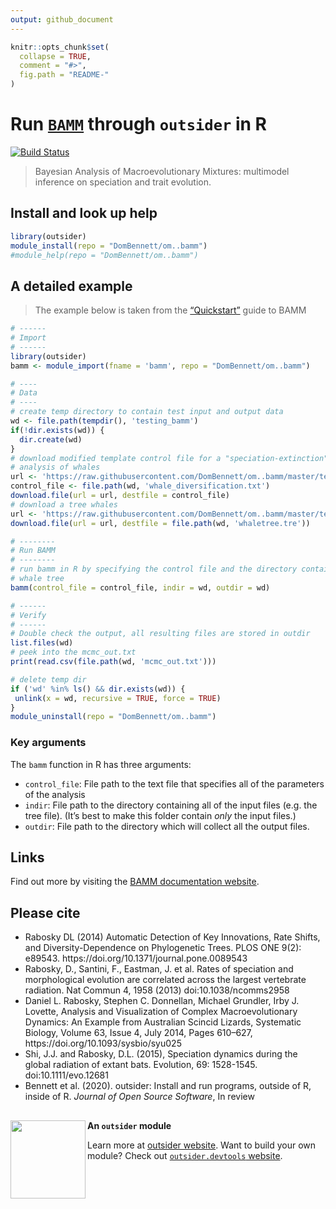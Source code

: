 ```yaml
---
output: github_document
---
```

<!--
The README should be used to describe the program. It acts like the homepage of
your module.

Edit README.Rmd not README.md. The .Rmd file can be knitted to parse real-code
examples and show their output in the .md file.

To knit, use devtools::build_readme() or outsider.devtools::build()

Edit the template to describe your program: how to install, import and run;
run exemplary, small demonstrations; present key arguments; provide links and
references to the program that the module wraps.

Learn more about markdown and Rmarkdown:
https://daringfireball.net/projects/markdown/syntax
https://rmarkdown.rstudio.com/
-->

```r
knitr::opts_chunk$set(
  collapse = TRUE,
  comment = "#>",
  fig.path = "README-"
)
```

# Run [`BAMM`](https://github.com/macroevolution/bamm) through `outsider` in R
[![Build Status](https://travis-ci.org/DomBennett/om..bamm.svg?branch=master)](https://travis-ci.org/DomBennett/om..bamm)

> Bayesian Analysis of Macroevolutionary Mixtures: multimodel inference on
speciation and trait evolution.

<!-- Install information -->
## Install and look up help

```r
library(outsider)
module_install(repo = "DomBennett/om..bamm")
#module_help(repo = "DomBennett/om..bamm")
```

<!-- Detailed examples -->
## A detailed example

> The example below is taken from the
["Quickstart"](http://bamm-project.org/quickstart.html) guide to BAMM

<!-- Note: set eval=TRUE to run example and show output -->
```r
# ------
# Import
# ------
library(outsider)
bamm <- module_import(fname = 'bamm', repo = "DomBennett/om..bamm")

# ----
# Data
# ----
# create temp directory to contain test input and output data
wd <- file.path(tempdir(), 'testing_bamm')
if(!dir.exists(wd)) {
  dir.create(wd)
}
# download modified template control file for a "speciation-extinction"
# analysis of whales
url <- 'https://raw.githubusercontent.com/DomBennett/om..bamm/master/test_data/whale_diversification.txt'
control_file <- file.path(wd, 'whale_diversification.txt')
download.file(url = url, destfile = control_file)
# download a tree whales
url <- 'https://raw.githubusercontent.com/DomBennett/om..bamm/master/test_data/whaletree.tre'
download.file(url = url, destfile = file.path(wd, 'whaletree.tre'))

# --------
# Run BAMM
# --------
# run bamm in R by specifying the control file and the directory containing the
# whale tree
bamm(control_file = control_file, indir = wd, outdir = wd)

# ------
# Verify
# ------
# Double check the output, all resulting files are stored in outdir
list.files(wd)
# peek into the mcmc_out.txt
print(read.csv(file.path(wd, 'mcmc_out.txt')))
```

<!-- Remove module after running above example -->
```r
# delete temp dir
if ('wd' %in% ls() && dir.exists(wd)) {
 unlink(x = wd, recursive = TRUE, force = TRUE) 
}
module_uninstall(repo = "DomBennett/om..bamm")
```

### Key arguments

The `bamm` function in R has three arguments:

* `control_file`: File path to the text file that specifies all of the
parameters of the analysis
* `indir`: File path to the directory containing all of the input files
(e.g. the tree file). (It's best to make this folder contain *only* the input
files.)
* `outdir`: File path to the directory which will collect all the output files.

## Links

Find out more by visiting the
[BAMM documentation website](http://bamm-project.org/documentation.html).

## Please cite

* Rabosky DL (2014) Automatic Detection of Key Innovations, Rate Shifts, and
Diversity-Dependence on Phylogenetic Trees. PLOS ONE 9(2): e89543.
https://doi.org/10.1371/journal.pone.0089543
* Rabosky, D., Santini, F., Eastman, J. et al. Rates of speciation and
morphological evolution are correlated across the largest vertebrate radiation.
Nat Commun 4, 1958 (2013) doi:10.1038/ncomms2958
* Daniel L. Rabosky, Stephen C. Donnellan, Michael Grundler, Irby J. Lovette,
Analysis and Visualization of Complex Macroevolutionary Dynamics: An Example
from Australian Scincid Lizards, Systematic Biology, Volume 63, Issue 4, July
2014, Pages 610–627, https://doi.org/10.1093/sysbio/syu025
* Shi, J.J. and Rabosky, D.L. (2015), Speciation dynamics during the global
radiation of extant bats. Evolution, 69: 1528-1545. doi:10.1111/evo.12681
* Bennett et al. (2020). outsider: Install and run programs, outside of R,
inside of R. *Journal of Open Source Software*, In review


<!-- Footer -->
---

<img align="left" width="120" height="125" src="https://raw.githubusercontent.com/ropensci/outsider/master/logo.png">

**An `outsider` module**

Learn more at [outsider website](https://docs.ropensci.org/outsider/).
Want to build your own module? Check out [`outsider.devtools` website](https://docs.ropensci.org/outsider.devtools/).
